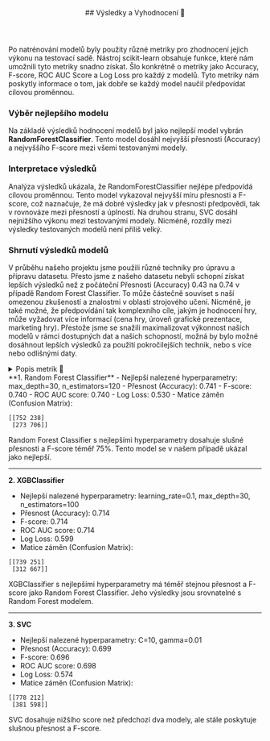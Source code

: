 
<article id="vysledkyAVyhodnoceni">
  <header style={{marginBottom: "1rem"}}>
    ##  Výsledky a Vyhodnocení 🏁
  </header>

Po natrénování modelů byly použity různé metriky pro zhodnocení jejich výkonu na testovací sadě. Nástroj scikit-learn obsahuje funkce, které nám umožnili tyto metriky snadno získat. Šlo konkrétně o metriky jako Accuracy, F-score, ROC AUC Score a Log Loss pro každý z modelů. Tyto metriky nám poskytly informace o tom, jak dobře se každý model naučil předpovídat cílovou proměnnou.

### Výběr nejlepšího modelu

Na základě výsledků hodnocení modelů byl jako nejlepší model vybrán **RandomForestClassifier**. Tento model dosáhl nejvyšší přesnosti (Accuracy) a nejvyššího F-score mezi všemi testovanými modely.

### Interpretace výsledků

Analýza výsledků ukázala, že RandomForestClassifier nejlépe předpovídá cílovou proměnnou. Tento model vykazoval nejvyšší míru přesnosti a F-score, což naznačuje, že má dobré výsledky jak v přesnosti předpovědi, tak v rovnováze mezi přesností a úplností. Na druhou stranu, SVC dosáhl nejnižšího výkonu mezi testovanými modely. Nicméně, rozdíly mezi výsledky testovaných modelů není příliš velký.

### Shrnutí výsledků modelů

V průběhu našeho projektu jsme použili různé techniky pro úpravu a přípravu datasetu. Přesto jsme z našeho datasetu nebyli schopní získat lepších výsledků než z počáteční Přesnosti (Accuracy) 0.43 na 0.74 v případě Random Forest Classifier. To může částečně souviset s naší omezenou zkušeností a znalostmi v oblasti strojového učení. Nicméně, je také možné, že předpovídání tak komplexního cíle, jakým je hodnocení hry, může vyžadovat více informací (cena hry, úroveň grafické prezentace, marketing hry). Přestože jsme se snažili maximalizovat výkonnost našich modelů v rámci dostupných dat a našich schopností, možná by bylo možné dosáhnout lepších výsledků za použití pokročilejších technik, nebo s více nebo odlišnými daty.

<details>
  <summary>Popis metrik 📝</summary>

- **Přesnost (Accuracy):** Jak často model uhádl správnou třídu.

- **F-score:** Měří, jak dobře model zvládá nacházet správné výsledky a jak dobře se vyhne špatným.

- **ROC AUC score:** Ukazuje, jak dobře model dokáže rozlišit mezi třídami (v našem případě nad třídami nadprůměrná hra a podprůměrná hra)

- **Log Loss:** Hodnota ukazující, jak moc se model mýlil - čím nižší, tím lépe.

- **Matice záměn (Confusion Matrix):** Tabulka, která ukazuje, kolik předpovědí model správně nebo nesprávně klasifikoval. Postupně True Positive, True Negative, False Positive, False Negative.
</details>
**1. Random Forest Classifier**
- Nejlepší nalezené hyperparametry: max_depth=30, n_estimators=120
- Přesnost (Accuracy): 0.741
- F-score: 0.740
- ROC AUC score: 0.740
- Log Loss: 0.530
- Matice záměn (Confusion Matrix):

```
[[752 238]
 [273 706]]
```

Random Forest Classifier s nejlepšími hyperparametry dosahuje slušné přesnosti a F-score téměř 75%. Tento model se v našem případě ukázal jako nejlepší.

---

**2. XGBClassifier**

- Nejlepší nalezené hyperparametry: learning_rate=0.1, max_depth=30, n_estimators=100
- Přesnost (Accuracy): 0.714
- F-score: 0.714
- ROC AUC score: 0.714
- Log Loss: 0.599
- Matice záměn (Confusion Matrix):

```
[[739 251]
 [312 667]]
```

XGBClassifier s nejlepšími hyperparametry má téměř stejnou přesnost a F-score jako Random Forest Classifier. Jeho výsledky jsou srovnatelné s Random Forest modelem.

---

**3. SVC**

- Nejlepší nalezené hyperparametry: C=10, gamma=0.01
- Přesnost (Accuracy): 0.699
- F-score: 0.696
- ROC AUC score: 0.698
- Log Loss: 0.574
- Matice záměn (Confusion Matrix):

```
[[778 212]
 [381 598]]
```

SVC dosahuje nižšího score než předchozí dva modely, ale stále poskytuje slušnou přesnost a F-score.

</article>
